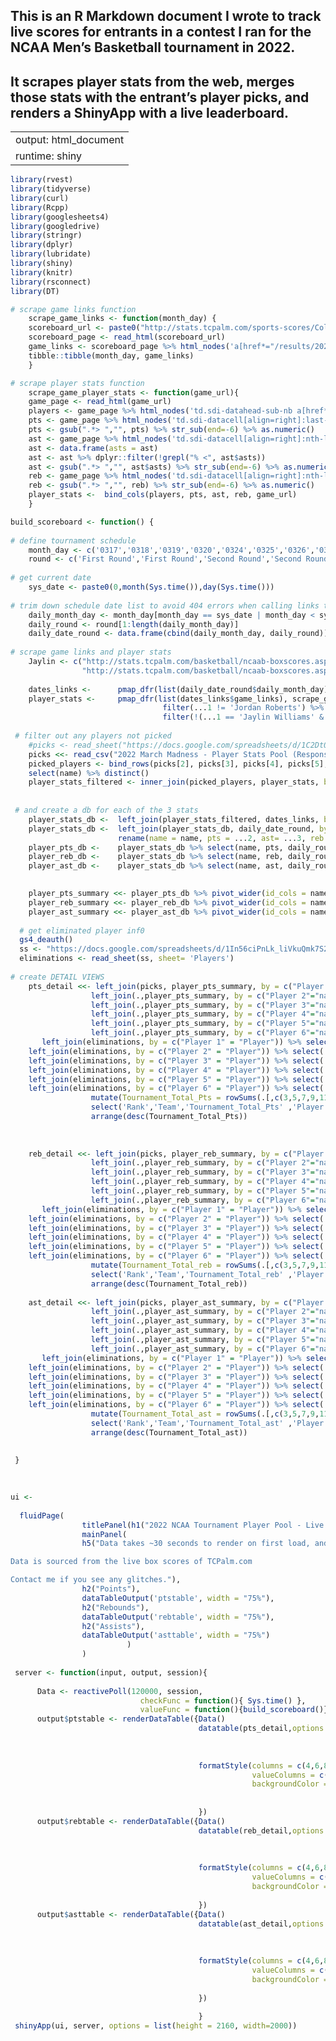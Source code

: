 ## This is an R Markdown document I wrote to track live scores for entrants in a contest I ran for the NCAA Men's Basketball tournament in 2022. 
## It scrapes player stats from the web, merges those stats with the entrant's player picks, and renders a ShinyApp with a live leaderboard.


---
output: html_document
runtime: shiny
---

```{r Install/Load Packages, include=FALSE}
library(rvest)
library(tidyverse)
library(curl)
library(Rcpp)
library(googlesheets4)
library(googledrive)
library(stringr)
library(dplyr)
library(lubridate)
library(shiny)
library(knitr)
library(rsconnect)
library(DT)
```


```{r Define Functions, include=FALSE}

# scrape game links function
    scrape_game_links <- function(month_day) {
    scoreboard_url <- paste0("http://stats.tcpalm.com/sports-scores/College-Basketball-Scores-Matchups.aspx?Year=2022&Period=",month_day,"&CurrentSeason=2021-2022")
    scoreboard_page <- read_html(scoreboard_url) 
    game_links <- scoreboard_page %>% html_nodes('a[href*="/results/2021-2022/boxscore"]') %>% html_attr('href') %>% paste0("http://stats.tcpalm.com",.)
    tibble::tibble(month_day, game_links)
    }

# scrape player stats function
    scrape_game_player_stats <- function(game_url){
    game_page <- read_html(game_url) 
    players <- game_page %>% html_nodes('td.sdi-datahead-sub-nb a[href*="players"]')  %>% html_text
    pts <- game_page %>% html_nodes('td.sdi-datacell[align=right]:last-child')  %>% as.character() %>% str_subset('.nowrap class=.', negate=FALSE) %>% str_squish() 
    pts <- gsub(".*> ","", pts) %>% str_sub(end=-6) %>% as.numeric()
    ast <- game_page %>% html_nodes('td.sdi-datacell[align=right]:nth-last-child(6)')  %>% as.character() %>% str_subset('.nowrap class=.', negate=FALSE) %>% str_squish()
    ast <- data.frame(asts = ast)
    ast <- ast %>% dplyr::filter(!grepl("% <", ast$asts)) 
    ast <- gsub(".*> ","", ast$asts) %>% str_sub(end=-6) %>% as.numeric()
    reb <- game_page %>% html_nodes('td.sdi-datacell[align=right]:nth-last-child(7)')  %>% as.character() %>% str_subset('.nowrap class=.', negate=FALSE) %>% str_squish() 
    reb <- gsub(".*> ","", reb) %>% str_sub(end=-6) %>% as.numeric()
    player_stats <-  bind_cols(players, pts, ast, reb, game_url)
    }

```

```{r Define Scoreboard Building Functions, include=FALSE}

build_scoreboard <- function() {
  
# define tournament schedule
    month_day <- c('0317','0318','0319','0320','0324','0325','0326','0327','0402', '0404')
    round <- c('First Round','First Round','Second Round','Second Round','Sweet 16','Sweet 16','Elite 8','Elite 8','Final 4','Championship')  
    
# get current date
    sys_date <- paste0(0,month(Sys.time()),day(Sys.time()))
    
# trim down schedule date list to avoid 404 errors when calling links that don't exist yet
    daily_month_day <- month_day[month_day == sys_date | month_day < sys_date]
    daily_round <- round[1:length(daily_month_day)]
    daily_date_round <- data.frame(cbind(daily_month_day, daily_round))
    
# scrape game links and player stats 
    Jaylin <- c("http://stats.tcpalm.com/basketball/ncaab-boxscores.aspx?page=/data/NCAAB/results/2021-2022/boxscore1049906.html",
                "http://stats.tcpalm.com/basketball/ncaab-boxscores.aspx?page=/data/NCAAB/results/2021-2022/boxscore1050070.html")
    
    dates_links <-      pmap_dfr(list(daily_date_round$daily_month_day), scrape_game_links)
    player_stats <-     pmap_dfr(list(dates_links$game_links), scrape_game_player_stats) %>%
                                  filter(...1 != 'Jordan Roberts') %>% 
                                  filter(!(...1 == 'Jaylin Williams' & ...5 %in% Jaylin))
    
 # filter out any players not picked
    #picks <- read_sheet("https://docs.google.com/spreadsheets/d/1C2Dt065Ckz5Viea_btEnrfG2SC6GRQUi8-iRNcrQxAc/edit?usp=sharing", sheet = 'Clean')
    picks <<- read_csv("2022 March Madness - Player Stats Pool (Responses) - Clean.csv",show_col_types = FALSE)
    picked_players <- bind_rows(picks[2], picks[3], picks[4], picks[5], picks[6], picks[7]) %>% mutate(name = coalesce(`Player 1`,`Player 2`,`Player 3`,`Player 4`,`Player 5`,`Player 6`)) %>% 
    select(name) %>% distinct()
    player_stats_filtered <- inner_join(picked_players, player_stats, by = c('name'='...1'))
    
      
 # and create a db for each of the 3 stats   
    player_stats_db <-  left_join(player_stats_filtered, dates_links, by = c("...5" = "game_links")) 
    player_stats_db <-  left_join(player_stats_db, daily_date_round, by = c("month_day" = "daily_month_day")) %>% 
                        rename(name = name, pts = ...2, ast= ...3, reb = ...4, game_links = ...5) %>% select('name', 'pts', 'reb', 'ast', 'game_links', 'month_day', 'daily_round')
    player_pts_db <-    player_stats_db %>% select(name, pts, daily_round)
    player_reb_db <-    player_stats_db %>% select(name, reb, daily_round)
    player_ast_db <-    player_stats_db %>% select(name, ast, daily_round)
    

    player_pts_summary <<- player_pts_db %>% pivot_wider(id_cols = name, names_from = daily_round, values_from = pts) %>% mutate(TOTAL = rowSums(.[,-1],na.rm = TRUE)) %>% arrange(desc(TOTAL))
    player_reb_summary <<- player_reb_db %>% pivot_wider(id_cols = name, names_from = daily_round, values_from = reb) %>% mutate(TOTAL = rowSums(.[,-1],na.rm = TRUE)) %>% arrange(desc(TOTAL))
    player_ast_summary <<- player_ast_db %>% pivot_wider(id_cols = name, names_from = daily_round, values_from = ast) %>% mutate(TOTAL = rowSums(.[,-1],na.rm = TRUE)) %>% arrange(desc(TOTAL))
  
  # get eliminated player inf0    
  gs4_deauth()
  ss <- "https://docs.google.com/spreadsheets/d/1In56ciPnLk_liVkuQmk7S2Jkd8qjKfoRQtWUBFJXK24/edit?usp=sharing"
  eliminations <- read_sheet(ss, sheet= 'Players')
    
# create DETAIL VIEWS  
    pts_detail <<- left_join(picks, player_pts_summary, by = c("Player 1" = "name"))%>% select('Team', 'Player 1','p1pts' = 'TOTAL','Player 2','Player 3','Player 4','Player 5','Player 6') %>%
                  left_join(.,player_pts_summary, by = c("Player 2"="name"))%>% select('Team', 'Player 1','p1pts','Player 2','p2pts' = 'TOTAL','Player 3','Player 4','Player 5','Player 6') %>%
                  left_join(.,player_pts_summary, by = c("Player 3"="name"))%>% select('Team', 'Player 1','p1pts','Player 2','p2pts','Player 3', 'p3pts' = 'TOTAL','Player 4','Player 5','Player 6') %>%
                  left_join(.,player_pts_summary, by = c("Player 4"="name"))%>% select('Team', 'Player 1','p1pts','Player 2','p2pts','Player 3', 'p3pts','Player 4','p4pts'= 'TOTAL','Player 5','Player 6') %>%
                  left_join(.,player_pts_summary, by = c("Player 5"="name"))%>% select('Team', 'Player 1','p1pts','Player 2','p2pts','Player 3', 'p3pts','Player 4','p4pts','Player 5','p5pts' = 'TOTAL','Player 6') %>%
                  left_join(.,player_pts_summary, by = c("Player 6"="name"))%>% select('Team', 'Player 1','p1pts','Player 2','p2pts','Player 3', 'p3pts','Player 4','p4pts','Player 5','p5pts','Player 6','p6pts' = 'TOTAL') %>%
       left_join(eliminations, by = c("Player 1" = "Player")) %>% select('Team' = 'Team.x', 'Player 1','p1pts','Player 2','p2pts','Player 3', 'p3pts','Player 4','p4pts','Player 5','p5pts','Player 6','p6pts','p1Status'='Status') %>%
    left_join(eliminations, by = c("Player 2" = "Player")) %>% select('Team'= 'Team.x', 'Player 1','p1pts','Player 2','p2pts','Player 3', 'p3pts','Player 4','p4pts','Player 5','p5pts','Player 6','p6pts','p1Status','p2Status'='Status') %>%
    left_join(eliminations, by = c("Player 3" = "Player")) %>% select('Team'= 'Team.x', 'Player 1','p1pts','Player 2','p2pts','Player 3', 'p3pts','Player 4','p4pts','Player 5','p5pts','Player 6','p6pts','p1Status','p2Status','p3Status'='Status') %>%
    left_join(eliminations, by = c("Player 4" = "Player")) %>% select('Team'= 'Team.x', 'Player 1','p1pts','Player 2','p2pts','Player 3', 'p3pts','Player 4','p4pts','Player 5','p5pts','Player 6','p6pts','p1Status','p2Status','p3Status','p4Status'='Status') %>%
    left_join(eliminations, by = c("Player 5" = "Player")) %>% select('Team'= 'Team.x', 'Player 1','p1pts','Player 2','p2pts','Player 3', 'p3pts','Player 4','p4pts','Player 5','p5pts','Player 6','p6pts','p1Status','p2Status','p3Status','p4Status','p5Status'='Status') %>%
    left_join(eliminations, by = c("Player 6" = "Player")) %>% select('Team'= 'Team.x', 'Player 1','p1pts','Player 2','p2pts','Player 3', 'p3pts','Player 4','p4pts','Player 5','p5pts','Player 6','p6pts','p1Status','p2Status','p3Status','p4Status','p5Status','p6Status'='Status') %>%
                  mutate(Tournament_Total_Pts = rowSums(.[,c(3,5,7,9,11,13)],na.rm = TRUE)) %>% mutate(Rank = dense_rank(desc(Tournament_Total_Pts))) %>%
                  select('Rank','Team','Tournament_Total_Pts' ,'Player 1','p1pts','Player 2','p2pts','Player 3', 'p3pts','Player 4','p4pts','Player 5','p5pts','Player 6','p6pts','p1Status','p2Status','p3Status','p4Status','p5Status','p6Status') %>%
                  arrange(desc(Tournament_Total_Pts))
    
    
    
    reb_detail <<- left_join(picks, player_reb_summary, by = c("Player 1" = "name"))%>% select('Team', 'Player 1','p1reb' = 'TOTAL','Player 2','Player 3','Player 4','Player 5','Player 6') %>%
                  left_join(.,player_reb_summary, by = c("Player 2"="name"))%>% select('Team', 'Player 1','p1reb','Player 2','p2reb' = 'TOTAL','Player 3','Player 4','Player 5','Player 6') %>%
                  left_join(.,player_reb_summary, by = c("Player 3"="name"))%>% select('Team', 'Player 1','p1reb','Player 2','p2reb','Player 3', 'p3reb' = 'TOTAL','Player 4','Player 5','Player 6') %>%
                  left_join(.,player_reb_summary, by = c("Player 4"="name"))%>% select('Team', 'Player 1','p1reb','Player 2','p2reb','Player 3', 'p3reb','Player 4','p4reb'= 'TOTAL','Player 5','Player 6') %>%
                  left_join(.,player_reb_summary, by = c("Player 5"="name"))%>% select('Team', 'Player 1','p1reb','Player 2','p2reb','Player 3', 'p3reb','Player 4','p4reb','Player 5','p5reb' = 'TOTAL','Player 6') %>%
                  left_join(.,player_reb_summary, by = c("Player 6"="name"))%>% select('Team', 'Player 1','p1reb','Player 2','p2reb','Player 3', 'p3reb','Player 4','p4reb','Player 5','p5reb','Player 6','p6reb' = 'TOTAL') %>%
       left_join(eliminations, by = c("Player 1" = "Player")) %>% select('Team' = 'Team.x', 'Player 1','p1reb','Player 2','p2reb','Player 3', 'p3reb','Player 4','p4reb','Player 5','p5reb','Player 6','p6reb','p1Status'='Status') %>%
    left_join(eliminations, by = c("Player 2" = "Player")) %>% select('Team'= 'Team.x', 'Player 1','p1reb','Player 2','p2reb','Player 3', 'p3reb','Player 4','p4reb','Player 5','p5reb','Player 6','p6reb','p1Status','p2Status'='Status') %>%
    left_join(eliminations, by = c("Player 3" = "Player")) %>% select('Team'= 'Team.x', 'Player 1','p1reb','Player 2','p2reb','Player 3', 'p3reb','Player 4','p4reb','Player 5','p5reb','Player 6','p6reb','p1Status','p2Status','p3Status'='Status') %>%
    left_join(eliminations, by = c("Player 4" = "Player")) %>% select('Team'= 'Team.x', 'Player 1','p1reb','Player 2','p2reb','Player 3', 'p3reb','Player 4','p4reb','Player 5','p5reb','Player 6','p6reb','p1Status','p2Status','p3Status','p4Status'='Status') %>%
    left_join(eliminations, by = c("Player 5" = "Player")) %>% select('Team'= 'Team.x', 'Player 1','p1reb','Player 2','p2reb','Player 3', 'p3reb','Player 4','p4reb','Player 5','p5reb','Player 6','p6reb','p1Status','p2Status','p3Status','p4Status','p5Status'='Status') %>%
    left_join(eliminations, by = c("Player 6" = "Player")) %>% select('Team'= 'Team.x', 'Player 1','p1reb','Player 2','p2reb','Player 3', 'p3reb','Player 4','p4reb','Player 5','p5reb','Player 6','p6reb','p1Status','p2Status','p3Status','p4Status','p5Status','p6Status'='Status') %>%
                  mutate(Tournament_Total_reb = rowSums(.[,c(3,5,7,9,11,13)],na.rm = TRUE)) %>% mutate(Rank = dense_rank(desc(Tournament_Total_reb))) %>%
                  select('Rank','Team','Tournament_Total_reb' ,'Player 1','p1reb','Player 2','p2reb','Player 3', 'p3reb','Player 4','p4reb','Player 5','p5reb','Player 6','p6reb','p1Status','p2Status','p3Status','p4Status','p5Status','p6Status') %>%
                  arrange(desc(Tournament_Total_reb))
    
    ast_detail <<- left_join(picks, player_ast_summary, by = c("Player 1" = "name"))%>% select('Team', 'Player 1','p1ast' = 'TOTAL','Player 2','Player 3','Player 4','Player 5','Player 6') %>%
                  left_join(.,player_ast_summary, by = c("Player 2"="name"))%>% select('Team', 'Player 1','p1ast','Player 2','p2ast' = 'TOTAL','Player 3','Player 4','Player 5','Player 6') %>%
                  left_join(.,player_ast_summary, by = c("Player 3"="name"))%>% select('Team', 'Player 1','p1ast','Player 2','p2ast','Player 3', 'p3ast' = 'TOTAL','Player 4','Player 5','Player 6') %>%
                  left_join(.,player_ast_summary, by = c("Player 4"="name"))%>% select('Team', 'Player 1','p1ast','Player 2','p2ast','Player 3', 'p3ast','Player 4','p4ast'= 'TOTAL','Player 5','Player 6') %>%
                  left_join(.,player_ast_summary, by = c("Player 5"="name"))%>% select('Team', 'Player 1','p1ast','Player 2','p2ast','Player 3', 'p3ast','Player 4','p4ast','Player 5','p5ast' = 'TOTAL','Player 6') %>%
                  left_join(.,player_ast_summary, by = c("Player 6"="name"))%>% select('Team', 'Player 1','p1ast','Player 2','p2ast','Player 3', 'p3ast','Player 4','p4ast','Player 5','p5ast','Player 6','p6ast' = 'TOTAL') %>%
       left_join(eliminations, by = c("Player 1" = "Player")) %>% select('Team' = 'Team.x', 'Player 1','p1ast','Player 2','p2ast','Player 3', 'p3ast','Player 4','p4ast','Player 5','p5ast','Player 6','p6ast','p1Status'='Status') %>%
    left_join(eliminations, by = c("Player 2" = "Player")) %>% select('Team'= 'Team.x', 'Player 1','p1ast','Player 2','p2ast','Player 3', 'p3ast','Player 4','p4ast','Player 5','p5ast','Player 6','p6ast','p1Status','p2Status'='Status') %>%
    left_join(eliminations, by = c("Player 3" = "Player")) %>% select('Team'= 'Team.x', 'Player 1','p1ast','Player 2','p2ast','Player 3', 'p3ast','Player 4','p4ast','Player 5','p5ast','Player 6','p6ast','p1Status','p2Status','p3Status'='Status') %>%
    left_join(eliminations, by = c("Player 4" = "Player")) %>% select('Team'= 'Team.x', 'Player 1','p1ast','Player 2','p2ast','Player 3', 'p3ast','Player 4','p4ast','Player 5','p5ast','Player 6','p6ast','p1Status','p2Status','p3Status','p4Status'='Status') %>%
    left_join(eliminations, by = c("Player 5" = "Player")) %>% select('Team'= 'Team.x', 'Player 1','p1ast','Player 2','p2ast','Player 3', 'p3ast','Player 4','p4ast','Player 5','p5ast','Player 6','p6ast','p1Status','p2Status','p3Status','p4Status','p5Status'='Status') %>%
    left_join(eliminations, by = c("Player 6" = "Player")) %>% select('Team'= 'Team.x', 'Player 1','p1ast','Player 2','p2ast','Player 3', 'p3ast','Player 4','p4ast','Player 5','p5ast','Player 6','p6ast','p1Status','p2Status','p3Status','p4Status','p5Status','p6Status'='Status') %>%
                  mutate(Tournament_Total_ast = rowSums(.[,c(3,5,7,9,11,13)],na.rm = TRUE)) %>% mutate(Rank = dense_rank(desc(Tournament_Total_ast))) %>%
                  select('Rank','Team','Tournament_Total_ast' ,'Player 1','p1ast','Player 2','p2ast','Player 3', 'p3ast','Player 4','p4ast','Player 5','p5ast','Player 6','p6ast','p1Status','p2Status','p3Status','p4Status','p5Status','p6Status') %>%
                  arrange(desc(Tournament_Total_ast))
                  
    
 }   
    
   


```



```{r 2022 NCAA Tournament Player Pool - Live Scoreboard, echo = FALSE}


ui <- 
  
  fluidPage(
                titlePanel(h1("2022 NCAA Tournament Player Pool - Live Scoreboard (v 1.4)")),
                mainPanel(
                h5("Data takes ~30 seconds to render on first load, and will auto-refresh every 2 minutes and on page refresh.

Data is sourced from the live box scores of TCPalm.com

Contact me if you see any glitches."),
                h2("Points"),
                dataTableOutput('ptstable', width = "75%"),
                h2("Rebounds"),
                dataTableOutput('rebtable', width = "75%"),
                h2("Assists"),
                dataTableOutput('asttable', width = "75%")
                          )
                )
    
 server <- function(input, output, session){
   
      Data <- reactivePoll(120000, session,
                             checkFunc = function(){ Sys.time() },
                             valueFunc = function(){build_scoreboard()})
      output$ptstable <- renderDataTable({Data()
                                          datatable(pts_detail,options = list(pageLength = 20,
                                                                              columnDefs = list(list(visible=FALSE,
                                                                                                     targets=c(15:20)))
                                                                              ), rownames=FALSE) %>%
                                          formatStyle(columns = c(4,6,8,10,12,14),
                                                      valueColumns = c(16:21),
                                                      backgroundColor = styleEqual(c('x'), 
                                                                                   c('red')))
                                          
                                          })
      output$rebtable <- renderDataTable({Data()
                                          datatable(reb_detail,options = list(pageLength = 20,
                                                                              columnDefs = list(list(visible=FALSE,
                                                                                                     targets=c(15:20)))
                                                                              ), rownames=FALSE) %>%
                                          formatStyle(columns = c(4,6,8,10,12,14),
                                                      valueColumns = c(16:21),
                                                      backgroundColor = styleEqual(c('x'), 
                                                                                   c('red')))
                                          })
      output$asttable <- renderDataTable({Data()
                                          datatable(ast_detail,options = list(pageLength = 20,
                                                                              columnDefs = list(list(visible=FALSE,
                                                                                                     targets=c(15:20)))
                                                                              ), rownames=FALSE) %>%
                                          formatStyle(columns = c(4,6,8,10,12,14),
                                                      valueColumns = c(16:21),
                                                      backgroundColor = styleEqual(c('x'), 
                                                                                   c('red')))
                                          })
      
                                          }
 shinyApp(ui, server, options = list(height = 2160, width=2000))
 
 
 
 

 
```
